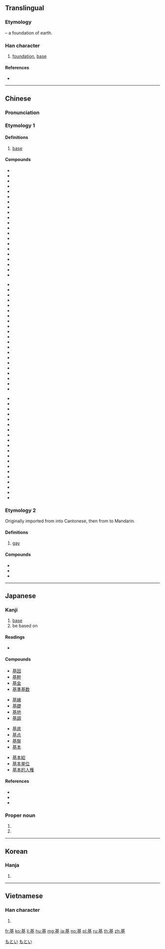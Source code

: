 ==Translingual==
{{stroke order|strokes=11}}

===Etymology===
{{Han etyl}}
{{Han compound|其|土|t2=earth|ls=psc|c1=p|c2=s}} – a foundation of earth.

===Han character===
{{Han char|rn=32|rad=土|as=08|sn=11|four=44104|canj=TCG|ids=⿱其土}}

# [[foundation]], [[base]]

====References====
* {{Han ref|kx=0231.120|dkj=05197|dj=0468.050|hdz=10449.070|uh=57FA|ud=22522|bh=B0F2|bd=45298}}

----

==Chinese==
{{zh-forms}}

===Pronunciation===
{{zh-pron
|m=jī
|c=gei1
|h=pfs=kî
|md=
|mn=ki
|w=
|mc=y
|oc=y
|cat=n
}}

===Etymology 1===
{{rfe|lang=zh}}

====Definitions====
{{zh-hanzi}}

# [[base]]

====Compounds====
{{top3}}
* {{zh-l|基本}}
* {{zh-l|基本詞彙}}
* {{zh-l|基本單位}}
* {{zh-l|基本電荷}}
* {{zh-l|基本法}}
* {{zh-l|基本功}}
* {{zh-l|基本工資}}
* {{zh-l|基本建設}}
* {{zh-l|基本粒子}}
* {{zh-l|基本路線}}
* {{zh-l|基本矛盾}}
* {{zh-l|基本上}}
* {{zh-l|基槽}}
* {{zh-l|基層}}
* {{zh-l|基礎}}
* {{zh-l|基礎教育}}
* {{zh-l|基礎科學}}
* {{zh-l|基礎課}}
* {{zh-l|基礎設施}}
* {{zh-l|基地}}
* {{zh-l|基點}}
{{mid3}}
* {{zh-l|基調}}
* {{zh-l|基督}}
* {{zh-l|基督教}}
* {{zh-l|基爾}}
* {{zh-l|基爾庫克}}
* {{zh-l|基爾特}}
* {{zh-l|基肥}}
* {{zh-l|基輔}}
* {{zh-l|基幹}}
* {{zh-l|基極}}
* {{zh-l|基價}}
* {{zh-l|基建}}
* {{zh-l|基腳}}
* {{zh-l|基金}}
* {{zh-l|基坑}}
* {{zh-l|基里巴斯}}
* {{zh-l|基里科}}
* {{zh-l|基隆}}
* {{zh-l|基律納}}
* {{zh-l|基馬爾}}
* {{zh-l|基諾族}}
{{mid3}}
* {{zh-l|基期}}
* {{zh-l|基色}}
* {{zh-l|基石}}
* {{zh-l|基數}}
* {{zh-l|基蘇木}}
* {{zh-l|基態}}
* {{zh-l|基團}}
* {{zh-l|基希訥烏}}
* {{zh-l|基線}}
* {{zh-l|基性岩}}
* {{zh-l|基岩}}
* {{zh-l|基業}}
* {{zh-l|基因}}
* {{zh-l|基因工程}}
* {{zh-l|基音}}
* {{zh-l|基於}}
* {{zh-l|基址}}
* {{zh-l|基質}}
* {{zh-l|基準}}
* {{zh-l|迦太基}}
{{bottom}}

===Etymology 2===
Originally imported from {{etyl|en|yue}} into Cantonese, then from {{etyl|yue|cmn}} to Mandarin.

====Definitions====
{{zh-hanzi}}

# {{cx|slang|lang=zh}} [[gay]]

====Compounds====
* {{zh-l|搞基}}
* {{zh-l|基友}}
* {{zh-l|基佬}}

----

==Japanese==

===Kanji===
{{ja-kanji|grade=5|rs=土08}}

# [[base]]
# be based on

====Readings====
* {{ja-readings|kanon=[[き]] (ki)|goon=[[こ]] (ko)|kun=[[もとい]] (motoi), [[もと]] (moto), [[もとづく]] (motodzuku)|nadzuke=[[のり]] (nori), [[はじむ]] (hajimu), [[はじめ]] (hajime), [[もと]] (moto), [[もとい]] (motoi)}}

====Compounds====
{{top4}}
* [[基因]]
* [[基幹]]
* [[基金]]
* [[基準基数]]
{{mid4}}
* [[基線]]
* [[基礎]]
* [[基地]]
* [[基調]]
{{mid4}}
* [[基底]]
* [[基点]]
* [[基盤]]
* [[基本]]
{{mid4}}
* [[基本給]]
* [[基本単位]]
* [[基本的人権]]
{{bottom}}

====References====
* {{S-JIS|8AEE}}
* {{JIS|3470}}
* {{EUC-JP|BBF9}}

===Proper noun===
{{ja-pos|k|proper|hira=もとい|rom=Motoi}}

# {{given name|male|lang=ja}}
# {{surname|lang=ja}}

[[Category:Japanese male given names|もとい]]
[[Category:Japanese surnames|もとい]]

----

==Korean==

===Hanja===
{{ko-hanja|hangeul=기|rv=gi|mr=ki}}

# {{defn|lang=ko|sort=土08}}

----

==Vietnamese==

===Han character===
{{vi-hantu|[[cơ]]|rs=土08}}

# {{defn|lang=vi|sort=土08}}

[[fr:基]]
[[ko:基]]
[[li:基]]
[[hu:基]]
[[mg:基]]
[[ja:基]]
[[no:基]]
[[pl:基]]
[[ru:基]]
[[th:基]]
[[zh:基]]